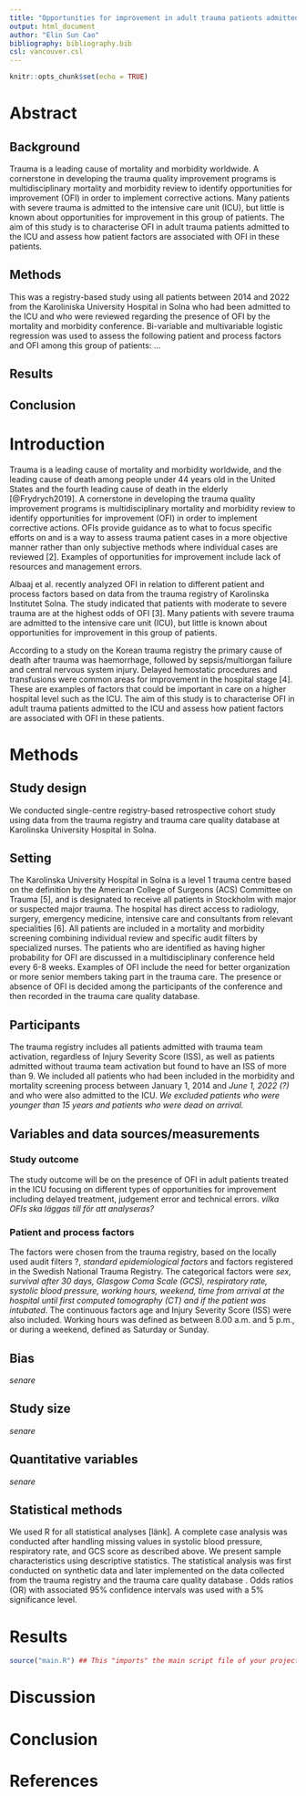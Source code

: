 ```yaml
---
title: "Opportunities for improvement in adult trauma patients admitted to the intensive care unit: A registry-based study"
output: html_document
author: "Elin Sun Cao"
bibliography: bibliography.bib
csl: vancouver.csl
---
```


```r
knitr::opts_chunk$set(echo = TRUE)
```

Abstract
========

Background
----------
Trauma is a leading cause of mortality and morbidity worldwide. A cornerstone in developing the trauma quality improvement programs is multidisciplinary mortality and morbidity review to identify opportunities for improvement (OFI) in order to implement corrective actions.<!-- This sentence is a bit long, try to break it into two, or use active voice: Multidisciplinary mortality and morbidity review is a ... --> Many patients with severe trauma is admitted to the intensive care unit (ICU), but little is known about opportunities for improvement in this group of patients. The aim of this study is to characterise OFI in adult trauma patients admitted to the ICU and assess how patient factors are associated with OFI in these patients.

Methods
-------
This was a registry-based study using all patients between 2014 and 2022 from the Karoliniska University Hospital in Solna who had been admitted to the ICU and who were reviewed regarding the presence of OFI by the mortality and morbidity conference. Bi-variable and multivariable logistic regression was used to assess the following patient and process factors and OFI among this group of patients: ...

Results
-------

Conclusion
----------




Introduction
============

<!-- The structure is generally good. I would add some more global data to the beginning, and then try to refer to more studies on potential opportunities for improvement and how they can be addressed. Try searching for preventable deaths in trauma patients treated in the ICU as well -->

Trauma is a leading cause of mortality and morbidity worldwide, and the leading cause of death among people under 44 years old in the United States and the fourth leading cause of death in the elderly<!-- Also in the US? I suggest you cite the latest Global Burden of Disease figures, see https://www.thelancet.com/pb-assets/Lancet/gbd/summaries/diseases/injuries.pdf--> [@Frydrych2019]<!-- Use more descriptive keys in bibliography.bib and use them like in this example, i.e. within square brackets and preceded by a @-->. A cornerstone in developing the trauma quality improvement programs is multidisciplinary mortality and morbidity review to identify opportunities for improvement (OFI) in order to implement corrective actions. OFIs provide guidance as to what to focus specific efforts on and is a way to assess trauma patient cases in a more objective manner rather than only subjective methods where individual cases are reviewed [2]. Examples of opportunities for improvement include lack of resources and management errors. 

Albaaj et al. recently analyzed OFI in relation to different patient and process factors based on data from the trauma registry of Karolinska Institutet Solna. The study indicated that patients with moderate to severe trauma are at the highest odds of OFI [3]. Many patients with severe trauma are admitted to the intensive care unit (ICU), but little is known about opportunities for improvement in this group of patients. 

According to a study on the Korean trauma registry the primary cause of death after trauma was haemorrhage, followed by sepsis/multiorgan failure and central nervous system injury<!-- There are many studies on preventable deaths in trauma patients, so that's a good key word to search for -->. Delayed hemostatic procedures and transfusions were common areas for improvement in the hospital stage [4]. These are examples of factors that could be important in care on a higher hospital level such as the ICU. The aim of this study is to characterise OFI in adult trauma patients admitted to the ICU and assess how patient factors are associated with OFI in these patients.

Methods 
=======
Study design
------------
We conducted single-centre registry-based retrospective cohort study using data from the trauma registry and trauma care quality database at Karolinska University Hospital in Solna. <!-- This can be removed as it should be covered in other sections: The trauma care quality database is a subset of the trauma registry and includes about 8000 patients selected for review between 2014 and 2022. The outcome of the selected patients was OFI identified by the multidisciplinary review board and then recorded in the trauma care quality database. From 2017 the trauma care quality database includes all patients in the trauma registry as well as the results of the mortality and morbidity review. This project will use these two databases and assess what types of OFI occurred in ICU patients and how different patient factors; such as age, sex, mechanism of injury and injury severity, are associated with OFI using logistic regression. A 5% significance level and 95% confidence levels will be used. -->

Setting
-------
The Karolinska University Hospital in Solna is a level 1 trauma centre based on the definition by the American College of Surgeons (ACS) Committee on Trauma [5], and is designated to receive all patients in Stockholm with major or suspected major trauma. The hospital has direct access to radiology, surgery, emergency medicine, intensive care and consultants from relevant specialities [6]. All patients are included in a mortality and morbidity screening combining individual review and specific audit filters by specialized nurses. The patients who are identified as having higher probability for OFI are discussed in a multidisciplinary conference held every 6-8 weeks. Examples of OFI include the need for better organization or more senior members taking part in the trauma care. The presence or absence of OFI is decided among the participants of the conference and then recorded in the trauma care quality database. 

Participants
------------
The trauma registry includes all patients admitted with trauma team activation, regardless of Injury Severity Score (ISS), as well as patients admitted without trauma team activation but found to have an ISS of more than 9. We included all patients who had been included in the morbidity and mortality screening process between January 1, 2014 and *June 1, 2022 (?)* and who were also admitted to the ICU. *We excluded patients who were younger than 15 years and patients who were dead on arrival.*

Variables and data sources/measurements
---------------------------------------

### Study outcome

The study outcome will be on the presence of OFI in adult patients treated in the ICU focusing on different types of opportunities for improvement including delayed treatment, judgement error and technical errors. *vilka OFIs ska läggas till för att analyseras?*<!-- You can keep it like this for now -->

### Patient and process factors 

The factors were chosen from the trauma registry, based on the locally used audit filters ?, *standard epidemiological factors* and factors registered in the Swedish National Trauma Registry. The categorical factors were *sex, survival after 30 days, Glasgow Coma Scale (GCS), respiratory rate, systolic blood pressure, working hours, weekend, time from arrival at the hospital until first computed tomography (CT) and if the patient was intubated*. The continuous factors age and Injury Severity Score (ISS) were also included. Working hours was defined as between 8.00 a.m. and 5 p.m., or during a weekend, defined as Saturday or Sunday.

Bias 
----
*senare*

<!-- Describe any efforts to address potential sources of bias -->

Study size 
----------

<!-- Read up on the sample size requirements of logistic regression. You will come across for example the 10 events per variable rule, which is sometimes used as a rule of thumb to decide the size of the model in comparison to available data. You can also read up on the concept of power. -->

*senare*

<!-- Explain how the study size was arrived at -->

Quantitative variables
----------------------
*senare*

<!-- Age, ISS, time from arrival to CT, systolic blood pressure, respiratory rate and GCS score can all be considered quantitative variables. Describe how they were handled in the analyses. -->

<!-- Explain how quantitative variables were handled in the
analyses. If applicable, describe which groupings were chosen and why
-->

Statistical methods
-------------------
We used R for all statistical analyses [länk]. A complete case analysis was conducted after handling missing values in systolic blood pressure, respiratory rate, and GCS score as described above. We present sample characteristics using descriptive statistics. The statistical analysis was first conducted on synthetic data and later implemented on the data collected from the trauma registry and the trauma care quality database <!-- This can be moved to the bias section -->. <!-- This is where you write about the logistic regression --> Odds ratios (OR) with associated 95% confidence intervals was used with a 5% significance level. 


<!-- 

(a) Describe all statistical methods, including those used to control
for confounding

(b) Describe any methods used to examine subgroups and interactions

(c) Explain how missing data were addressed 

(d) Cohort study: If applicable, explain how loss to follow-up was addressed 

(e) Describe any sensitivity analyses
-->




Results
=======

<!-- 

Participants
------------

(a) Report numbers of individuals at each stage of study—eg numbers
potentially eligible, examined for eligibility, confirmed eligible,
included in the study, completing follow-up, and analysed

(b) Give reasons for non-participation at each stage

(c) Consider use of a flow diagram

Descriptive data
----------------

(a) Give characteristics of study participants (eg demographic,
clinical, social) and information on exposures and potential
confounders

(b) Indicate number of participants with missing data for each
variable of interest

(c) Cohort study — Summarise follow-up time (eg, average and total
amount)

Outcome data
------------

Cohort study — Report numbers of outcome events or summary measures
over time

Main results
------------

(a) Give unadjusted estimates and, if applicable, confounder-adjusted
estimates and their precision (eg, 95% confidence interval). Make
clear which confounders were adjusted for and why they were included

(b) Report category boundaries when continuous variables were
categorized

(c) If relevant, consider translating estimates of relative risk into
absolute risk for a meaningful time period

Other analyses 
--------------

Report other analyses done—eg analyses of subgroups and interactions,
and sensitivity analyses 
-->



```r
source("main.R") ## This "imports" the main script file of your project and run any code in it
```




Discussion
==========

<!--

Key results
-----------
Summarise key results with reference to study objectives

Limitations
-----------

Discuss limitations of the study, taking into account sources of
potential bias or imprecision.  Discuss both direction and magnitude
of any potential bias

Interpretation
--------------

Give a cautious overall interpretation of results considering
objectives, limitations, multiplicity of analyses, results from
similar studies, and other relevant evidence

Generalisability
----------------

Discuss the generalisability (external validity) of the study results

-->





Conclusion
==========

<!-- Give a short conclusion, corresponding to the aim -->




References
==========

<!-- Do not edit by hand, references will be inserted and formatted automatically once you knit this document -->
